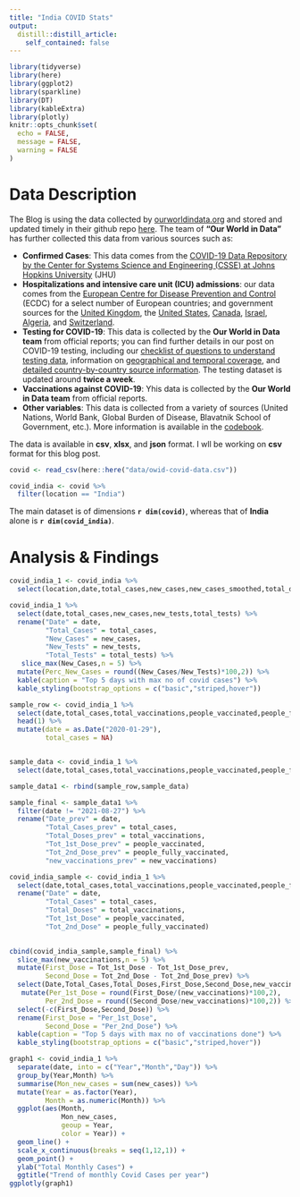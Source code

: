 ```yaml
---
title: "India COVID Stats"
output:
  distill::distill_article:
    self_contained: false
---
```



```r
library(tidyverse)
library(here)
library(ggplot2)
library(sparkline)
library(DT)
library(kableExtra)
library(plotly)
knitr::opts_chunk$set(
  echo = FALSE,
  message = FALSE,
  warning = FALSE
)
```


# Data Description

The Blog is using the data collected by [ourworldindata.org](https://ourworldindata.org/coronavirus-source-data) and stored and updated timely in their github repo [here](https://github.com/owid/covid-19-data/tree/master/public/data). The team of **"Our World in Data"** has further collected this data from various sources such as:

* **Confirmed Cases**: This data comes from the [COVID-19 Data Repository by the Center for Systems Science and Engineering (CSSE) at Johns Hopkins University](https://github.com/CSSEGISandData/COVID-19) (JHU)
*  **Hospitalizations and intensive care unit (ICU) admissions**: our data comes from the [European Centre for Disease Prevention and Control](https://www.ecdc.europa.eu/en/publications-data/download-data-hospital-and-icu-admission-rates-and-current-occupancy-covid-19) (ECDC) for a select number of European countries; and government sources for the [United Kingdom](https://coronavirus.data.gov.uk/details/healthcare), the [United States](https://healthdata.gov/dataset/covid-19-reported-patient-impact-and-hospital-capacity-state-timeseries), [Canada](https://covid19tracker.ca), [Israel](https://datadashboard.health.gov.il/COVID-19/general), [Algeria](https://github.com/yasserkaddour/covid19-icu-data-algeria), and [Switzerland](https://opendata.swiss/fr/dataset/covid-19-schweiz).
*  **Testing for COVID-19**: This data is collected by the **Our World in Data team** from official reports; you can find further details in our post on COVID-19 testing, including our [checklist of questions to understand testing data](https://ourworldindata.org/coronavirus-testing#our-checklist-for-covid-19-testing-data), information on [geographical and temporal coverage](https://ourworldindata.org/coronavirus-testing#which-countries-do-we-have-testing-data-for), and [detailed country-by-country source information](https://ourworldindata.org/coronavirus-testing#our-checklist-for-covid-19-testing-data). The testing dataset is updated around **twice a week**.
*  **Vaccinations against COVID-19**: Yhis data is collected by the **Our World in Data team** from official reports.
*  **Other variables**: This data is collected from a variety of sources (United Nations, World Bank, Global Burden of Disease, Blavatnik School of Government, etc.). More information is available in the [codebook](https://github.com/owid/covid-19-data/blob/master/public/data/owid-covid-codebook.csv).


The data is available in **csv**, **xlsx**, and **json** format. I wll be working on **csv** format for this blog post.

```r
covid <- read_csv(here::here("data/owid-covid-data.csv"))
```
```r
covid_india <- covid %>% 
  filter(location == "India")
```

The main dataset is of dimensions **`r dim(covid)`**, whereas that of **India** alone is **`r dim(covid_india)`**.


# Analysis & Findings

```r
covid_india_1 <- covid_india %>% 
  select(location,date,total_cases,new_cases,new_cases_smoothed,total_deaths,new_deaths,new_deaths_smoothed,new_tests,total_tests,total_vaccinations,people_vaccinated,people_fully_vaccinated,total_boosters,new_vaccinations,new_vaccinations_smoothed,population,population_density,extreme_poverty,cardiovasc_death_rate,diabetes_prevalence,female_smokers,male_smokers,handwashing_facilities,life_expectancy,excess_mortality)

covid_india_1 %>% 
  select(date,total_cases,new_cases,new_tests,total_tests) %>% 
  rename("Date" = date,
         "Total_Cases" = total_cases,
         "New_Cases" = new_cases,
         "New_Tests" = new_tests,
         "Total_Tests" = total_tests) %>% 
   slice_max(New_Cases,n = 5) %>% 
  mutate(Perc_New_Cases = round((New_Cases/New_Tests)*100,2)) %>% 
  kable(caption = "Top 5 days with max no of covid cases") %>% 
  kable_styling(bootstrap_options = c("basic","striped,hover"))
```

```r
sample_row <- covid_india_1 %>% 
  select(date,total_cases,total_vaccinations,people_vaccinated,people_fully_vaccinated,new_vaccinations) %>% 
  head(1) %>% 
  mutate(date = as.Date("2020-01-29"),
         total_cases = NA)


sample_data <- covid_india_1 %>% 
  select(date,total_cases,total_vaccinations,people_vaccinated,people_fully_vaccinated,new_vaccinations)

sample_data1 <- rbind(sample_row,sample_data)

sample_final <- sample_data1 %>% 
  filter(date != "2021-08-27") %>% 
  rename("Date_prev" = date,
         "Total_Cases_prev" = total_cases,
         "Total_Doses_prev" = total_vaccinations,
         "Tot_1st_Dose_prev" = people_vaccinated,
         "Tot_2nd_Dose_prev" = people_fully_vaccinated,
         "new_vaccinations_prev" = new_vaccinations)

covid_india_sample <- covid_india_1 %>% 
  select(date,total_cases,total_vaccinations,people_vaccinated,people_fully_vaccinated,new_vaccinations) %>% 
  rename("Date" = date,
         "Total_Cases" = total_cases,
         "Total_Doses" = total_vaccinations,
         "Tot_1st_Dose" = people_vaccinated,
         "Tot_2nd_Dose" = people_fully_vaccinated) 
  

cbind(covid_india_sample,sample_final) %>% 
  slice_max(new_vaccinations,n = 5) %>% 
  mutate(First_Dose = Tot_1st_Dose - Tot_1st_Dose_prev,
         Second_Dose = Tot_2nd_Dose - Tot_2nd_Dose_prev) %>% 
  select(Date,Total_Cases,Total_Doses,First_Dose,Second_Dose,new_vaccinations) %>% 
   mutate(Per_1st_Dose = round(First_Dose/(new_vaccinations)*100,2),
         Per_2nd_Dose = round((Second_Dose/new_vaccinations)*100,2)) %>% 
  select(-c(First_Dose,Second_Dose)) %>% 
  rename(First_Dose = "Per_1st_Dose",
         Second_Dose = "Per_2nd_Dose") %>% 
  kable(caption = "Top 5 days with max no of vaccinations done") %>% 
  kable_styling(bootstrap_options = c("basic","striped,hover"))
```

```r
graph1 <- covid_india_1 %>% 
  separate(date, into = c("Year","Month","Day")) %>% 
  group_by(Year,Month) %>% 
  summarise(Mon_new_cases = sum(new_cases)) %>% 
  mutate(Year = as.factor(Year),
         Month = as.numeric(Month)) %>% 
  ggplot(aes(Month,
             Mon_new_cases,
             geoup = Year,
             color = Year)) +
  geom_line() +
  scale_x_continuous(breaks = seq(1,12,1)) +
  geom_point() +
  ylab("Total Monthly Cases") +
  ggtitle("Trend of monthly Covid Cases per year")
ggplotly(graph1)
```

